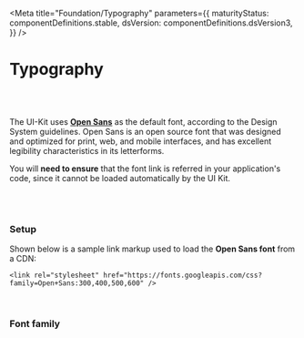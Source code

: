 
<Meta title="Foundation/Typography" parameters={{ maturityStatus: componentDefinitions.stable, dsVersion: componentDefinitions.dsVersion3, }} />



# Typography

<br/>
<MaturityStatus />
<br/>

The UI-Kit uses **[Open Sans](https://fonts.google.com/specimen/Open+Sans)** as the default font, according to the Design System guidelines. Open Sans is an open source font that was designed and optimized for print, web, and mobile interfaces, and has excellent legibility characteristics in its letterforms.

You will **need to ensure** that the font link is referred in your application's code, since it cannot be loaded automatically by the UI Kit.

<br/>
<br/>

### Setup

Shown below is a sample link markup used to load the **Open Sans font** from a CDN:

```
<link rel="stylesheet" href="https://fonts.googleapis.com/css?family=Open+Sans:300,400,500,600" />
```

<br/>

### Font family

<Preview>
  <Story name="Main">
    <Typography />
  </Story>
</Preview>
